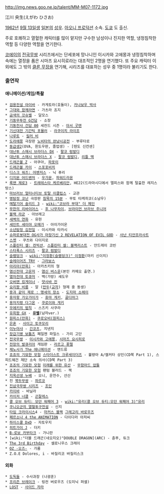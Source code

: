 http://img.news.goo.ne.jp/talent/MM-M07-1172.jpg

江川 央生(えがわ ひさお)

[[1962년]] [[9월 13일]]생 [[일본]]의 [[성우]]. [[아오니 프로덕션]] 소속. [[도쿄]] 도 출신.

주로 호쾌하고 열혈한 캐릭터를 많이 맡지만 구수한 남성이나 진지한 역할, 냉정침착한 역할 등 다양한 역할을 연기한다.

[[코에이]]의 [[전국무쌍]] 시리즈에서는 단세포에 망나니인 이시카와 고에몽과 냉정침착하며 속에는 열정을 품은 시마즈 요시히로라는 대조적인 2명을 연기했다. 또 주요 캐릭터 이외에도 그 밖의 [[클론 무장]]을 연기해, 시리즈를 대표하는 성우 중 1명이라 불리기도 한다.

=== 출연작 ===
==== 애니메이션/게임/특촬 ====
 * [[검용전설 야이바]] - 카게토라(호돌이), [[카나보우 박사]]
 * [[그대와 함께라면]] - 가츠라 죠지
 * [[금색의 갓슈벨]] - 달모스
 * [[기동무투전 G건담]] - 소장
 * [[기동전사 건담 00]] 세컨드 시즌 - [[아서 굿맨]]
 * [[기신대전 기간틱 포뮬러]] - [[라쿠이치 라이조]]
 * [[나루토]] - [[킬러 비]]
 * [[도라에몽]] 극장판 [[노비타의 완냥시공전]] - 부루타로
 * [[동급생2]](OVA, 윈도우판, 졸업생) - [텐도 신칸센]
 * [[대난투 스매시 브라더스 DX]] - [[팔코 럼발디]]
 * [[대난투 스매시 브라더스 X]] - [[팔코 럼발디]], [[리틀 맥]]
 * [[드래곤볼 Z]] - 아쿠아, [[파포이]]
 * [[드래곤볼 카이]] - [[스포포비치]]
 * [[디스크 워즈: 어벤저스]] - 닉 퓨리
 * [[디지몬 어드벤처]] - [[우가몬]], [[파워드라몬]]
 * [[록맨 제로3]] - [[트레테스타 케르베리안]], HE22(드라마시디에서 엘피스와 함께 탈출한 레지스탕스)
 * [[마브러브 얼터너티브 토탈 이클립스]] - 교관
 * [[명탐정 코난]] 극장판 [[침묵의 15분]] - 무토 타케히코(소남우)
 * [[메탈기어 솔리드 3]] - [[wiki:"코브라 부대" 더 페인]]
 * [[무한의 리바이어스]] - [[후 나무차이]], [[브라이언 브라브 주니어]]
 * [[블랙 라군]] - 아브레고
 * [[새벽의 연화]] - 유헌
 * [[세인트 세이야 오메가]] - 아이가이온
 * [[소년탐정 김전일]] - 이시카와 타카시
 * [[슈퍼로봇대전 OG사가 마장기신 2 REVELATION OF EVIL GOD]] - [[사난 티안프라사트]]
 * [[스켓]] - 쿠츠와 다이지로
 * [[스플린터 셀: 컨빅션]], [[스플린터 셀: 블랙리스트]] - 안드레이 코빈
 * [[스타폭스 시리즈]] - [[팔코 럼발디]]
 * [[슬램덩크]] - [[wiki:"이정환(슬램덩크)" 이정환]](마키 신이치)
 * [[슬레이어즈 TRY]] - [[그라보스]]
 * [[아리아(만화)]] - 아카츠키의 형 
 * [[염신전대 고온저]] - [[염신 버스온]](본인 카메오 출연.)
 * [[열차전대 토큐저]] - 백(가방) 섀도우
 * [[오버맨 킹게이너]] - [[얏사바 진]]
 * [[요리왕 비룡]] - 알 ([[만두]]([[교자]]) 형제 중 동생)
 * [[용과 같이 제로 : 맹세의 장소]] - [[도지마 소헤이]]
 * [[용자왕 가오가이가]] - [[휴마 게키]], [[골디마그]]
 * [[용자지령 다그온]] - [[쿠로이와 게키]]
 * [[우에키의 법칙]] - 스즈키 사쿠라
 * [[유희왕 GX]] - '''[[유벨]]'''(남자ver.)
 * [[원피스(만화)]] - [[쿠로오비(원피스)]]
 * [[은혼]] - [[사이고 토쿠모리]]
 * [[이누야샤]] - [[긴코츠]], 지넨지
 * [[장갑기병 보톰즈]] 페일젠 파일스 - 가리 고단
 * [[전국무쌍]] - [[이시카와 고에몽]], [[시마즈 요시히로]]
 * [[전장의 발큐리아]] 게임판 - [[라르고 폿텔]]
 * [[제노사가 The 애니메이션]] - 앤드류
 * [[죠죠의 기묘한 모험]] [[스타더스트 크루세이더즈]] - 불량아 A/캘커타 상인(CD북 Part 1), 스피드웨건 제단 소속 의사(CD북 Part 3)
 * [[죠죠의 기묘한 모험]] [[미래를 위한 유산]] - [[무함마드 압둘]] 
 * [[죠죠의 기묘한 모험]] 팬텀 블러드 - 잭
 * [[지옥선생 누베]] - 오니, 운전수, 산신
 * 진 [[북두무쌍]] - [[파르코]]
 * [[진삼국무쌍 시리즈]] - [[조인]]
 * [[카이바]] - 바닐라
 * [[카이저 너클]] - [[곤잘레스]]
 * [[콜 오브 듀티: 모던 워페어 3]] - [[wiki:"유리(콜 오브 듀티:모던 워페어 3)"유리]]
 * [[쿠니오군의 열혈투구전설]] - 신지
 * [[타임 크라이시스]]4 - [[마커스 블랙]] [[그레고리 바로우즈]]
 * [[페르소나 4 the ANIMATION]] - 다이다라 아저씨
 * [[하이스쿨 DxD]] - 자토우지
 * [[히트가이 J]] - 더키
 * [[B-로보 카부타크]] - 가니란
 * [wiki:"더블 드래곤(네오지오)"DOUBLE DRAGON](ARC) - 츈푸, 듀크
 * [[The 3rd Birthday]] - 셀로니우스 크레이
 * [[OZ -오즈-]] - 가룸
 * Z.O.E Dolores, i - 바질리코 바질리스크
==== 외화 ====
 * [[도둑들]] - 수사과장 (나광훈)
 * [[프리즌 브레이크]] - 링컨 버로우즈 (도미닉 퍼셀)
 * [[LOST]] - [[사이드 자라]]
